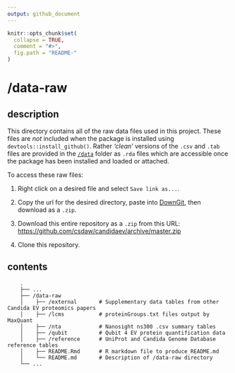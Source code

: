 ```yaml
---
output: github_document
---
```


<!-- README.md is generated from README.Rmd. Please edit that file -->

```r
knitr::opts_chunk$set(
  collapse = TRUE,
  comment = "#>",
  fig.path = "README-"
)
```

# /data-raw

## description
This directory contains all of the raw data files used in this project. These files are
*not* included when the package is installed using `devtools::install_github()`. Rather 
*'clean'* versions of the `.csv` and `.tab` files are provided in the [`/data`](../data) 
folder as `.rda` files which are accessible once the package has been installed and 
loaded or attached.

To access these raw files:

1. Right click on a desired file and select `Save link as...`.

2. Copy the url for the desired directory, paste into 
[DownGit](https://minhaskamal.github.io/DownGit/#/home), then download as a `.zip`.

3. Download this entire repository as a `.zip` from this URL: 
<https://github.com/csdaw/candidaev/archive/master.zip>

4. Clone this repository.

## contents
```
    .
    ├── ...
    ├── /data-raw
    │    ├── /external       # Supplementary data tables from other Candida EV proteomics papers
    │    ├── /lcms           # proteinGroups.txt files output by MaxQuant
    │    ├── /nta            # Nanosight ns300 .csv summary tables
    │    ├── /qubit          # Qubit 4 EV protein quantification data 
    │    ├── /reference      # UniProt and Candida Genome Database reference tables
    │    ├── README.Rmd      # R markdown file to produce README.md
    │    └── README.md       # Description of /data-raw directory
    └── ...

```
